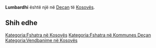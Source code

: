 {{Fshat në 
 | Emri                = Lumbardhi
 | EmriAlt                = 
 | NAME_SHORT_FORM=      
 | NAME_GENERIC=      
 | NAME_SORT_NAME_RO=      LUMBARDHI
 | FULL_NAME_RO = Lumbardhi
 | FULL_NAME_ND_RO=Lumbardhi
 | SORT_NAME_RG=LUMBARDHI
 | FULL_NAME_RG=Lumbardhi
 | FULL_NAME_ND_RG=Lumbardhi
 | SRP_NAME_SHORT_FORM=      
 | SRP_NAME_GENERIC=      
 | SRP_NAME_SORT_NAME_RO=      
 | SRP_FULL_NAME_RO = 
 | SRP_FULL_NAME_ND_RO=
 | SRP_SORT_NAME_RG=
 | SRP_FULL_NAME_RG=
 | SRP_FULL_NAME_ND_RG=
 | Emri (Rasa dhanore) = 
 | Figura              = 
 | Shteti              = Kosovo
 | Komuna              = Deçan
 | Kodi postar         = 
 | Sipërfaqja          = 

 | Popullsia           = 

 | Regj. i popullsisë  = 
 | Dend. e popullsisë  = 
 | Faqja zyrtare       = 
 <!--- Koordinatat ----> 
 | Gjerësia            = 42.546667
 | Gjatësia            = 20.346667
 | Lartësia            = 
}}
'''Lumbardhi''' është një [[]] në [[Deçan]] të [[Kosovës]].

<!-- == Gjeografia == -->
<!-- == Historia == -->
<!-- == Demografia == -->
== Shih edhe ==
{{Komuna Deçan}}
{{Kosovo-Administrata-Cung}}

[[Kategoria:Fshatra në Kosovës]]
[[Kategoria:Fshatra në Kommunes Deçan]]
[[Kategoria:Vendbanime në Kosovës]]